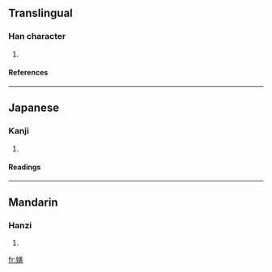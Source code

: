 ==Translingual==
===Han character===
{{Han char|rn=38|rad=女|as=12|sn=15|four=4448<sub>6</sub>|canj=女廿中金 (VTLC)}}
# {{defn|Han|sort=女12}}
====References====
{{Han ref|kx=0271.020|dkj=06709|dj=0538.370|hdz=21079.090|uh=5AF9|ud=23289|bh=E55C|bd=58716}}
----
==Japanese==
===Kanji===
{{ja-kanji|grade=|rs=女12}}
# {{defn|Japanese}} 
====Readings====
{{ja-readings|on=[[ばう]] (bau), [[めう]] (meu)|kun=[[みめよいさま]] (mimeyoisama)}}
----
==Mandarin==
===Hanzi===
{{cmn-hanzi|pin=[[máo]] ([[mao2]])|wg=mao<sup>2</sup>}}
# {{defn|Mandarin}}

[[fr:嫹]]